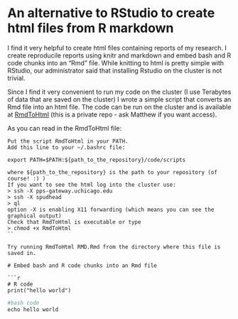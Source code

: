 # An alternative to RStudio to create html files from R markdown

I find it very helpful to create html files containing reports of my research. I create reproducile reports using knitr and markdown and embed bash and R code chunks into an "Rmd" file. While knitting to html is pretty simple with RStudio, our administrator said that installing Rstudio on the cluster is not trivial.

Since I find it very convenient to run my code on the cluster (I use Terabytes of data that are saved on the cluster) I wrote a simple script that converts an Rmd file into an html file. The code can be run on the cluster and is available at [RmdToHtml](https://github.com/stephenslab/stat45800/blob/13b680e107fb02c39c4ecaa9dda0e7a403d15dac/code/scripts/RmdToHtml) (this is a private repo - ask Matthew if you want access). 

As you can read in the RmdToHtml file:
```
Put the script RmdToHtml in your PATH.
Add this line to your ~/.bashrc file:

export PATH=$PATH:${path_to_the_repository}/code/scripts

where ${path_to_the_repository} is the path to your repository (of course! :) )
If you want to see the html log into the cluster use:
> ssh -X pps-gateway.uchicago.edu
> ssh -X spudhead
> ql
option -X is enabling X11 forwarding (which means you can see the graphical output)
Check that RmdToHtml is executable or type
> chmod +x RmdToHtml
``

Try running RmdToHtml RMD.Rmd from the directory where this file is saved in.

# Embed bash and R code chunks into an Rmd file

```r
# R code
print("hello world")
```

```r
#bash code
echo hello world
```

